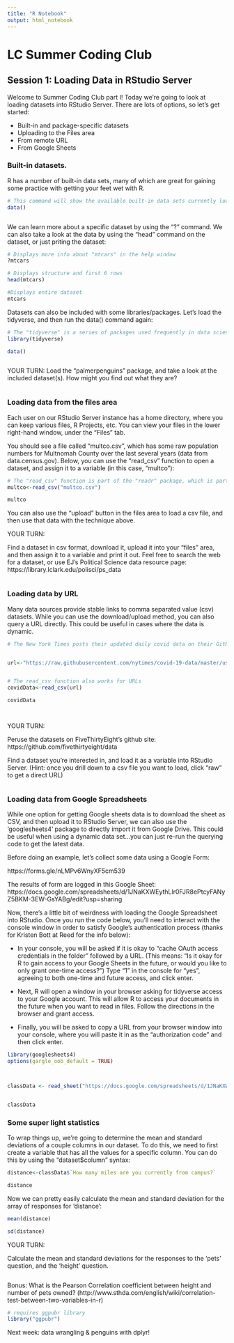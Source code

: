 ```yaml
---
title: "R Notebook"
output: html_notebook
---
```



# LC Summer Coding Club
## Session 1: Loading Data in RStudio Server

Welcome to Summer Coding Club part I! Today we're going to look at loading datasets into RStudio Server. There are lots of options, so let's get started:



* Built-in and package-specific datasets
* Uploading to the Files area
* From remote URL
* From Google Sheets



### Built-in datasets.
R has a number of built-in data sets, many of which are great for gaining some practice with getting your feet wet with R. 


```r

# This command will show the available built-in data sets currently loaded with "base R"
data()



```

We can learn more about a specific dataset by using the "?" command. We can also take a look at the data by using the "head" command on the dataset, or just priting the dataset:


```r
# Displays more info about "mtcars" in the help window
?mtcars

# Displays structure and first 6 rows
head(mtcars)

#Displays entire dataset
mtcars


```


Datasets can also be included with some libraries/packages. Let's load the tidyverse, and then run the data() command again:

```r
# The "tidyverse" is a series of packages used frequently in data science
library(tidyverse)

data()



```

YOUR TURN:
Load the "palmerpenguins" package, and take a look at the included dataset(s). How might you find out what they are?


```r



```



### Loading data from the files area

Each user on our RStudio Server instance has a home directory, where you can keep various files, R Projects, etc. You can view your files in the lower right-hand window, under the "Files" tab.

You should see a file called "multco.csv", which has some raw population numbers for Multnomah County over the last several years (data from data.census.gov). Below, you can use the "read_csv" function to open a dataset, and assign it to a variable (in this case, "multco"):



```r

# The "read_csv" function is part of the "readr" package, which is part of the tidyverse.
multco<-read_csv("multco.csv")

multco
```


You can also use the "upload" button in the files area to load a csv file, and then use that data with the technique above.

YOUR TURN:

Find a dataset in csv format, download it, upload it into your "files" area, and then assign it to a variable and print it out. Feel free to search the web for a dataset, or use EJ's Political Science data resource page: https://library.lclark.edu/polisci/ps_data

```r





```





### Loading data by URL

Many data sources provide stable links to comma separated value (csv) datasets. While you can use the download/upload method, you can also query a URL directly. This could be useful in cases where the data is dynamic.

```r

# The New York Times posts their updated daily covid data on their GitHub site (https://github.com/nytimes/covid-19-data). Below we'll load the data tracking statistics by US State:


url<-"https://raw.githubusercontent.com/nytimes/covid-19-data/master/us-states.csv"


# The read_csv function also works for URLs
covidData<-read_csv(url)

covidData




```


YOUR TURN:

Peruse the datasets on FiveThirtyEight's github site: https://github.com/fivethirtyeight/data

Find a dataset you're interested in, and load it as a variable into RStudio Server.
(Hint: once you drill down to a csv file you want to load, click "raw" to get a direct URL)
```r




```





### Loading data from Google Spreadsheets

While one option for getting Google sheets data is to download the sheet as CSV, and then upload it to RStudio Server, we can also use the 'googlesheets4' package to directly import it from Google Drive. This could be useful when using a dynamic data set...you can just re-run the querying code to get the latest data.

Before doing an example, let's collect some data using a Google Form:

https://forms.gle/nLMPv6WnyXF5cm539

The results of form are logged in this Google Sheet: 
https://docs.google.com/spreadsheets/d/1JNaKXWEythLlr0FJR8ePtcyFANyZ5BKM-3EW-GsYABg/edit?usp=sharing


Now, there's a little bit of weirdness with loading the Google Spreadsheet into RStudio. Once you run the code below, you'll need to interact with the console window in order to satisfy Google's authentication process (thanks for Kristen Bott at Reed for the info below):

* In your console, you will be asked if it is okay to “cache OAuth access credentials in the folder” followed by a URL. (This means: “Is it okay for R to gain access to your Google Sheets in the future, or would you like to only grant one-time access?”) Type “1” in the console for “yes”, agreeing to both one-time and future access, and click enter.

* Next, R will open a window in your browser asking for tidyverse access to your Google account. This will allow R to access your documents in the future when you want to read in files. Follow the directions in the browser and grant access.

* Finally, you will be asked to copy a URL from your browser window into your console, where you will paste it in as the “authorization code” and then click enter.


```r

library(googlesheets4)
options(gargle_oob_default = TRUE)



classData <- read_sheet("https://docs.google.com/spreadsheets/d/1JNaKXWEythLlr0FJR8ePtcyFANyZ5BKM-3EW-GsYABg/edit?usp=sharing")


classData

```



### Some super light statistics

To wrap things up, we're going to determine the mean and standard deviations of a couple columns in our dataset. To do this, we need to first create a variable that has all the values for a specific column. You can do this by using the "dataset$column" syntax:


```r

distance<-classData$`How many miles are you currently from campus?`

distance


```

Now we can pretty easily calculate the mean and standard deviation for the array of responses for 'distance':

```r

mean(distance)

sd(distance)

```


YOUR TURN:

Calculate the mean and standard deviations for the responses to the 'pets' question, and the 'height' question.


```r


```


Bonus: What is the Pearson Correlation coefficient between height and number of pets owned?
(http://www.sthda.com/english/wiki/correlation-test-between-two-variables-in-r)

```r
# requires ggpubr library
library("ggpubr")
```


Next week: data wrangling & penguins with dplyr!


